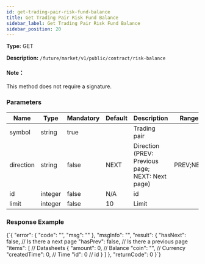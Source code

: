 ```yaml
---
id: get-trading-pair-risk-fund-balance
title: Get Trading Pair Risk Fund Balance
sidebar_label: Get Trading Pair Risk Fund Balance
sidebar_position: 20
---
```


**Type:** GET

**Description:** `/future/market/v1/public/contract/risk-balance`

#### Note：

This method does not require a signature.

### Parameters

| Name | Type | Mandatory | Default | Description | Ranges |
| --- | --- | --- | --- | --- | --- |
| symbol | string | true |  | Trading pair |  |
| direction | string | false | NEXT | Direction (PREV: Previous page; NEXT: Next page) | PREV;NEXT |
| id | integer | false | N/A | id |  |
| limit | integer | false | 10 | Limit |  |

### Response Example


<CodeBlock language="json" title="Response">
  {`{
  "error": {
    "code": "",
    "msg": ""
  },
  "msgInfo": "",
  "result": {
    "hasNext": false, // Is there a next page
    "hasPrev": false, // Is there a previous page
    "items": [        // Datasheets
      {
        "amount": 0,      // Balance
        "coin": "",       // Currency
        "createdTime": 0, // Time
        "id": 0           // id
      }
    ]
  },
  "returnCode": 0
}`}
</CodeBlock>
